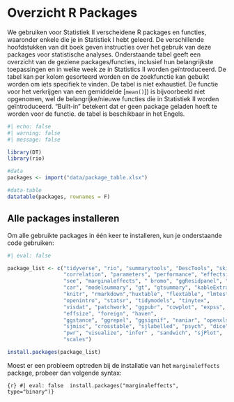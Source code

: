 # Overzicht R Packages {#sec-packages}

We gebruiken voor Statistiek II verscheidene R packages en functies, waaronder enkele die je in Statistiek I hebt geleerd. De verschillende hoofdstukken van dit boek geven instructies over het gebruik van deze packages voor statistische analyses. Onderstaande tabel geeft een overzicht van de geziene packages/functies, inclusief hun belangrijkste toepassingen en in welke week ze in Statistics II worden geïntroduceerd. De tabel kan per kolom gesorteerd worden en de zoekfunctie kan gebuikt worden om iets specifiek te vinden. De tabel is niet exhaustief. De functie voor het verkrijgen van een gemiddelde \[`mean()`\]) is bijvoorbeeld niet opgenomen, wel de belangrijke/nieuwe functies die in Statistiek II worden geïntroduceerd. "Built-in" betekent dat er geen package geladen hoeft te worden voor de functie. de tabel is beschikbaar in het Engels.

```r
#| echo: false
#| warning: false
#| message: false

library(DT)
library(rio)

#data
packages <- import("data/package_table.xlsx")

#data-table
datatable(packages, rownames = F)

```

## Alle packages installeren

Om alle gebruikte packages in één keer te installeren, kun je onderstaande code gebruiken:

```r
#| eval: false

package_list <- c("tidyverse", "rio", "summarytools", "DescTools", "skimr",
                  "correlation", "parameters", "performance", "effectsize",
                  "see", "marginaleffects", " bromo", "ggResidpanel", "rms",
                  "car", "modelsummary", "gt", "gtsummary", "kableExtra",
                  "knitr", "rmarkdown","huxtable", "flextable", "lmtest" ,
                  "openintro", "statsr", "tidymodels", "tinytex",
                  "visdat", "patchwork", "ggpubr", "cowplot", "expss",
                  "effsize", "foreign", "haven",
                  "ggstance", "ggrepel", "ggsignif", "naniar", "openxlsx",
                  "sjmisc", "crosstable", "sjlabelled", "psych", "dice",
                  "pwr", "visualize", "infer" , "sandwich", "sjPlot",
                  "scales")

install.packages(package_list)

```

Moest er een probleem optreden bij de installatie van het `marginaleffects` package, probeer dan volgende syntax:

```{r} #| eval: false  install.packages("marginaleffects", type="binary")}
```
